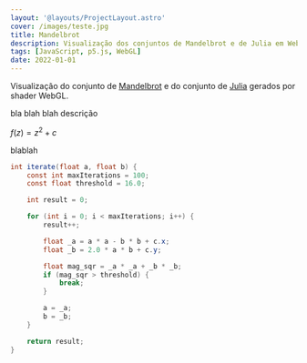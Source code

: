 ```yaml
---
layout: '@layouts/ProjectLayout.astro'
cover: /images/teste.jpg
title: Mandelbrot
description: Visualização dos conjuntos de Mandelbrot e de Julia em WebGL.
tags: [JavaScript, p5.js, WebGL]
date: 2022-01-01
---
```



Visualização do conjunto de [Mandelbrot](https://en.wikipedia.org/wiki/Mandelbrot_set) e do conjunto de [Julia](https://en.wikipedia.org/wiki/Julia_set) gerados por shader WebGL.

<div class="flex flex-wrap justify-center gap-4 my-4">
	<MandelbrotSet client:only="react" />
	<JuliaSet client:only="react" />
</div>

bla blah blah descrição

$f(z) = z^2 + c$

blablah

```glsl
int iterate(float a, float b) {
	const int maxIterations = 100;
	const float threshold = 16.0;

	int result = 0;

	for (int i = 0; i < maxIterations; i++) {
		result++;

		float _a = a * a - b * b + c.x;
		float _b = 2.0 * a * b + c.y;

		float mag_sqr = _a * _a + _b * _b;
		if (mag_sqr > threshold) {
			break;
		}

		a = _a;
		b = _b;
	}

	return result;
}
```
